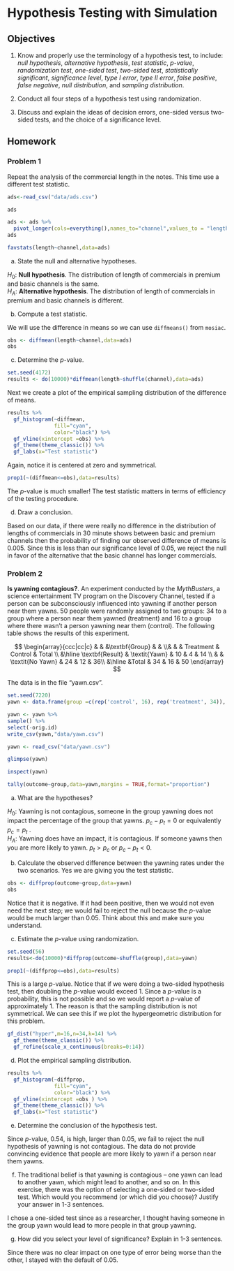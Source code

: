 # Hypothesis Testing with Simulation {#HYPTESTSIM}

## Objectives

1) Know and properly use the terminology of a hypothesis test, to include: *null hypothesis*, *alternative hypothesis*, *test statistic*, *$p$-value*, *randomization test*, *one-sided test*, *two-sided test*, *statistically significant*, *significance level*, *type I error*, *type II error*, *false positive*, *false negative*, *null distribution*, and *sampling distribution*.  

2) Conduct all four steps of a hypothesis test using randomization.  

3) Discuss and explain the ideas of decision errors, one-sided versus two-sided tests, and the choice of a significance level.  


## Homework  

### Problem 1  

Repeat the analysis of the commercial length in the notes. This time use a different test statistic.  


```r
ads<-read_csv("data/ads.csv")
```

```r
ads
```

```r
ads <- ads %>%
  pivot_longer(cols=everything(),names_to="channel",values_to = "length")
ads
```

```r
favstats(length~channel,data=ads)
```

a. State the null and alternative hypotheses. 

$H_0$: **Null hypothesis**. The distribution of length of commercials in premium and basic channels is the same.  
$H_A$: **Alternative hypothesis**. The distribution of length of commercials in premium and basic channels is different.  

b. Compute a test statistic.  

We will use the difference in means so we can use `diffmeans()` from `mosiac`.

```r
obs <- diffmean(length~channel,data=ads)
obs
```

c. Determine the $p$-value.   

```r
set.seed(4172)
results <- do(10000)*diffmean(length~shuffle(channel),data=ads)
```

Next we create a plot of the empirical sampling distribution of the difference of means.

```r
results %>%
  gf_histogram(~diffmean,
               fill="cyan",
               color="black") %>%
  gf_vline(xintercept =obs) %>%
  gf_theme(theme_classic()) %>%
  gf_labs(x="Test statistic")
```

Again, notice it is centered at zero and symmetrical.


```r
prop1(~(diffmean<=obs),data=results)
```

The $p$-value is much smaller! The test statistic matters in terms of efficiency of the testing procedure.

d. Draw a conclusion.    

Based on our data, if there were really no difference in the distribution of lengths of commercials in 30 minute shows between basic and premium channels then the probability of finding our observed difference of means is 0.005. Since this is less than our significance level of 0.05, we reject the null in favor of the alternative that the basic channel has longer commercials.



### Problem 2

**Is yawning contagious?**. An experiment conducted by the *MythBusters*, a science entertainment TV program on the Discovery Channel, tested if a person can be subconsciously influenced into yawning if another person near them yawns. 50 people were randomly assigned to two groups: 34 to a group where a person near them yawned (treatment) and 16 to a group where there wasn't a person yawning near them (control). The following table shows the results of this experiment. 

$$
\begin{array}{ccc|cc|c} & & &\textbf{Group} &  &
\\& & 		& Treatment 	& Control 		& Total	\\
&\hline \textbf{Result}		& \textit{Yawn} 	& 10	 	& 4			& 14 	\\
& & \textit{No Yawn}		& 24		& 12	 		& 36\\
&\hline	&Total				& 34		& 16			& 50
\end{array} 
$$

The data is in the file "yawn.csv".

```r
set.seed(7220)
yawn <- data.frame(group =c(rep('control', 16), rep('treatment', 34)), outcome = c(rep(c('yawn', 'no_yawn'), c(4, 12)), rep(c('yawn', 'no_yawn'), c(10, 24))))

yawn <- yawn %>%
sample() %>%
select(-orig.id)
write_csv(yawn,"data/yawn.csv")
``` 

```r
yawn <- read_csv("data/yawn.csv")
```


```r
glimpse(yawn)
```

```r
inspect(yawn)
```

```r
tally(outcome~group,data=yawn,margins = TRUE,format="proportion")
```


a. What are the hypotheses?  

$H_0$: Yawning is not contagious, someone in the group yawning does not impact the percentage of the group that yawns. $p_c - p_t = 0$ or equivalently $p_c = p_t$ .  
$H_A$: Yawning does have an impact, it is contagious. If someone yawns then you are more likely to yawn. $p_t > p_c$ or $p_c - p_t < 0$.  


b. Calculate the observed difference between the yawning rates under the two scenarios. Yes we are giving you the test statistic.

```r
obs <- diffprop(outcome~group,data=yawn)
obs
```

Notice that it is negative. If it had been positive, then we would not even need the next step; we would fail to reject the null because the $p$-value would be much larger than 0.05. Think about this and make sure you understand.

c. Estimate the $p$-value using randomization.

```r
set.seed(56)
results<-do(10000)*diffprop(outcome~shuffle(group),data=yawn)
```

```r
prop1(~(diffprop<=obs),data=results)
```

This is a large $p$-value. Notice that if we were doing a two-sided hypothesis test, then doubling the $p$-value would exceed 1. Since a $p$-value is a probability, this is not possible and so we would report a $p$-value of approximately 1. The reason is that the sampling distribution is not symmetrical. We can see this if we plot the hypergeometric distribution for this problem.

```r
gf_dist("hyper",m=16,n=34,k=14) %>%
  gf_theme(theme_classic()) %>%
  gf_refine(scale_x_continuous(breaks=0:14))
```


d. Plot the empirical sampling distribution.

```r
results %>%
  gf_histogram(~diffprop,
               fill="cyan",
               color="black") %>%
  gf_vline(xintercept =obs ) %>%
  gf_theme(theme_classic()) %>%
  gf_labs(x="Test statistic")
```


e. Determine the conclusion of the hypothesis test.

Since $p$-value, 0.54, is high, larger than 0.05, we fail to reject the null hypothesis of yawning is not contagious. The data do not provide convincing evidence that people are more likely to yawn if a person near them yawns.

f. The traditional belief is that yawning is contagious -- one yawn can lead to another yawn, which might lead to another, and so on. In this exercise, there was the option of selecting a one-sided or two-sided test. Which would you recommend (or which did you choose)? Justify your answer in 1-3 sentences.

I chose a one-sided test since as a researcher, I thought having someone in the group yawn would lead to more people in that group yawning.



g. How did you select your level of significance? Explain in 1-3 sentences.

Since there was no clear impact on one type of error being worse than the other, I stayed with the default of 0.05.

